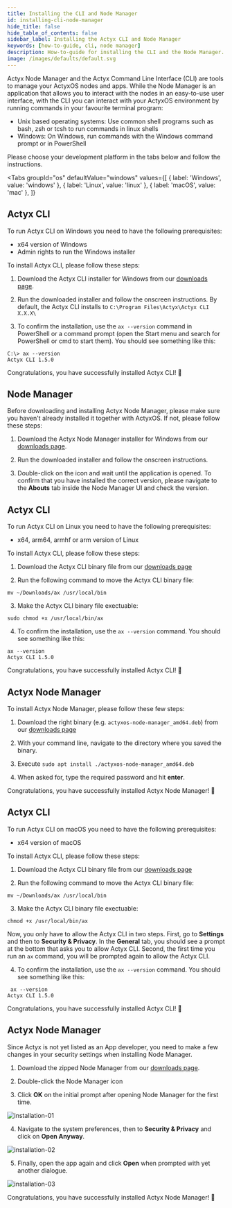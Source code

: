 ```yaml
---
title: Installing the CLI and Node Manager
id: installing-cli-node-manager
hide_title: false
hide_table_of_contents: false
sidebar_label: Installing the Actyx CLI and Node Manager
keywords: [how-to-guide, cli, node manager]
description: How-to-guide for installing the CLI and the Node Manager.
image: /images/defaults/default.svg
---
```



Actyx Node Manager and the Actyx Command Line Interface (CLI) are tools to manage your ActyxOS nodes and apps.
While the Node Manager is an application that allows you to interact with the nodes in an easy-to-use user interface,
with the CLI you can interact with your ActyxOS environment by running commands in your favourite terminal program:

- Unix based operating systems: Use common shell programs such as bash, zsh or tcsh to run commands in linux shells
- Windows: On Windows, run commands with the Windows command prompt or in PowerShell

Please choose your development platform in the tabs below and follow the instructions.

<Tabs
  groupId="os"
  defaultValue="windows"
  values={[
    { label: 'Windows', value: 'windows' },
    { label: 'Linux', value: 'linux' },
    { label: 'macOS', value: 'mac' },
  ]}
>
<TabItem value="windows">


## Actyx CLI

To run Actyx CLI on Windows you need to have the following prerequisites:

- x64 version of Windows
- Admin rights to run the Windows installer

To install Actyx CLI, please follow these steps:

1. Download the Actyx CLI installer for Windows from our [downloads page](https://downloads.actyx.com/).

2. Run the downloaded installer and follow the onscreen instructions. By default, the Actyx CLI installs to `C:\Program Files\Actyx\Actyx CLI X.X.X\`

3. To confirm the installation, use the `ax --version` command in PowerShell or a command prompt (open the Start menu and search for PowerShell or cmd to start them). You should see something like this:

```
C:\> ax --version
Actyx CLI 1.5.0
```

Congratulations, you have successfully installed Actyx CLI! 🎉

## Node Manager

Before downloading and installing Actyx Node Manager, please make sure you haven't already installed it together with ActyxOS.
If not, please follow these steps:

1. Download the Actyx Node Manager installer for Windows from our [downloads page](https://downloads.actyx.com/).

2. Run the downloaded installer and follow the onscreen instructions.

3. Double-click on the icon and wait until the application is opened. To confirm that you have installed the correct version, please navigate to the **Abouts** tab inside the Node Manager UI and check the version.

</TabItem>
<TabItem value="linux">


<h2>Actyx CLI</h2>

To run Actyx CLI on Linux you need to have the following prerequisites:

- x64, arm64, armhf or arm version of Linux

To install Actyx CLI, please follow these steps:

1. Download the Actyx CLI binary file from our [downloads page](https://downloads.actyx.com/)

2. Run the following command to move the Actyx CLI binary file:

```text
mv ~/Downloads/ax /usr/local/bin
```

3. Make the Actyx CLI binary file exectuable:

```text
sudo chmod +x /usr/local/bin/ax
```

4. To confirm the installation, use the `ax --version` command. You should see something like this:

```text
ax --version
Actyx CLI 1.5.0
```

Congratulations, you have successfully installed Actyx CLI! 🎉

<h2>Actyx Node Manager</h2>

To install Actyx Node Manager, please follow these few steps:

1. Download the right binary (e.g. `actyxos-node-manager_amd64.deb`) from our [downloads page](https://downloads.actyx.com/)

2. With your command line, navigate to the directory where you saved the binary.

3. Execute `sudo apt install ./actyxos-node-manager_amd64.deb`

4. When asked for, type the required password and hit **enter**.

Congratulations, you have successfully installed Actyx Node Manager! 🎉

</TabItem>
<TabItem value="mac">


<h2>Actyx CLI</h2>

To run Actyx CLI on macOS you need to have the following prerequisites:

- x64 version of macOS

To install Actyx CLI, please follow these steps:

1. Download the Actyx CLI binary file from our [downloads page](https://downloads.actyx.com/)

2. Run the following command to move the Actyx CLI binary file:

```text
mv ~/Downloads/ax /usr/local/bin
```

3. Make the Actyx CLI binary file exectuable:

```text
chmod +x /usr/local/bin/ax
```

Now, you only have to allow the Actyx CLI in two steps.
First, go to **Settings** and then to **Security &amp; Privacy**.
In the **General** tab, you should see a prompt at the bottom that asks you to allow Actyx CLI.
Second, the first time you run an `ax` command, you will be prompted again to allow the Actyx CLI.

4. To confirm the installation, use the `ax --version` command. You should see something like this:

```text
 ax --version
Actyx CLI 1.5.0
```

Congratulations, you have successfully installed Actyx CLI! 🎉

<h2>Actyx Node Manager</h2>

Since Actyx is not yet listed as an App developer, you need to make a few changes in your security settings when installing Node Manager.

1. Download the zipped Node Manager from our [downloads page](https://downloads.actyx.com/).

2. Double-click the Node Manager icon

3. Click **OK** on the initial prompt after opening Node Manager for the first time.

![installation-01](../../../images/how-to-guides/local-development/installation-01.png)

4. Navigate to the system preferences, then to **Security &amp; Privacy** and click on **Open Anyway**.

![installation-02](../../../images/how-to-guides/local-development/installation-02.png)

5. Finally, open the app again and click **Open** when prompted with yet another dialogue.

![installation-03](../../../images/how-to-guides/local-development/installation-03.png)

Congratulations, you have successfully installed Actyx Node Manager! 🎉

</TabItem>
</Tabs>

